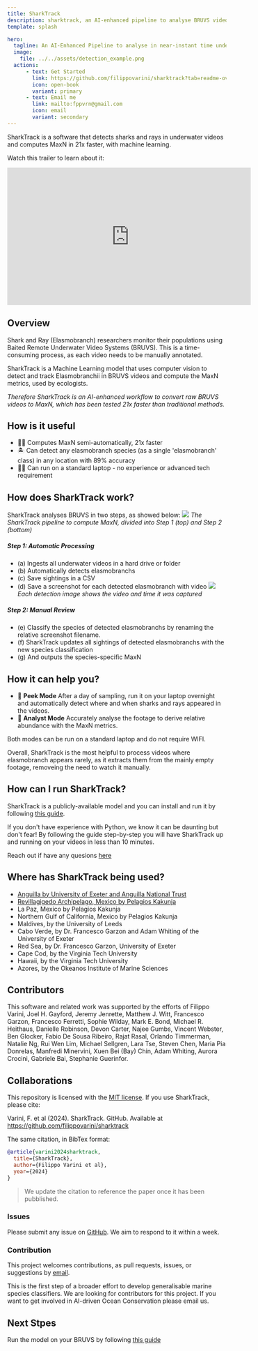 ```yaml
---
title: SharkTrack
description: sharktrack, an AI-enhanced pipeline to analyse BRUVS videos of sharks and rays with Machine Learning
template: splash

hero:
  tagline: An AI-Enhanced Pipeline to analyse in near-instant time underwater videos (BRUVS) of sharks, rays and more!
  image: 
    file: ../../assets/detection_example.png
  actions:
      - text: Get Started
        link: https://github.com/filippovarini/sharktrack?tab=readme-ov-file#sharktrack
        icon: open-book
        variant: primary
      - text: Email me
        link: mailto:fppvrn@gmail.com
        icon: email
        variant: secondary
---
```


SharkTrack is a software that detects sharks and rays in underwater videos and computes MaxN in 21x faster, with machine learning.

Watch this trailer to learn about it:
<div>
<iframe width="560" height="315" src="https://www.youtube.com/embed/NeBcpscTc3M?si=vIklOFr9nRxDDm4w" title="YouTube video player" frameborder="0" allow="accelerometer; autoplay; clipboard-write; encrypted-media; gyroscope; picture-in-picture; web-share" referrerpolicy="strict-origin-when-cross-origin" allowfullscreen></iframe>
</div>

## Overview
Shark and Ray (Elasmobranch) researchers monitor their populations using Baited Remote Underwater Video Systems (BRUVS). This is a time-consuming process, as each video needs to be manually annotated. 

SharkTrack is a Machine Learning model that uses computer vision to detect and track Elasmobranchii in BRUVS videos and compute the MaxN metrics, used by ecologists.

*Therefore SharkTrack is an AI-enhanced workflow to convert raw BRUVS videos to MaxN, which has been tested 21x faster than traditional methods.*

## How is it useful
- 🏃‍♀️ Computes MaxN semi-automatically, 21x faster
- 🏝 Can detect any elasmobranch species (as a single 'elasmobranch' class) in any location with 89% accuracy
- 👨‍💻 Can run on a standard laptop - no experience or advanced tech requirement


## How does SharkTrack work?
SharkTrack analyses BRUVS in two steps, as showed below:
![](../../assets/figure1.png)
*The SharkTrack pipeline to compute MaxN, divided into Step 1 (top) and Step 2 (bottom)*

##### Step 1: Automatic Processing
- (a) Ingests all underwater videos in a hard drive or folder
- (b) Automatically detects elasmobranchs 
- (c) Save sightings in a CSV
- (d) Save a screenshot for each detected elasmobranch with video
![](../../assets/example_detection.jpg)
*Each detection image shows the video and time it was captured* 

##### Step 2: Manual Review
- (e) Classify the species of detected elasmobranchs by renaming the relative screenshot filename.
- (f) SharkTrack updates all sightings of detected elasmobranchs with the new species classification
- (g) And outputs the species-specific MaxN

## How it can help you?
- 👀 **Peek Mode** After a day of sampling, run it on your laptop overnight and automatically detect where and when sharks and rays appeared in the videos.
- 🔎 **Analyst Mode** Accurately analyse the footage to derive relative abundance with the MaxN metrics.

Both modes can be run on a standard laptop and do not require WIFI.

Overall, SharkTrack is the most helpful to process videos where elasmobranch appears rarely, as it extracts them from the mainly empty footage, removeing the need to watch it manually.


## How can I run SharkTrack?
SharkTrack is a publicly-available model and you can install and run it by following [this guide](https://github.com/filippovarini/sharktrack/blob/master/sharktrack-user-guide.md).

If you don't have experience with Python, we know it can be daunting but don't fear! By following the guide step-by-step you will have SharkTrack up and running on your videos in less than 10 minutes.

Reach out if have any quesions [here]((mailto:fppvrn@gmail.com?subject=SharkTrackHelp))


## Where has SharkTrack being used?
- [Anguilla by University of Exeter and Anguilla National Trust](https://www.linkedin.com/posts/filippo-varini_we-are-back-from-university-of-exeter-activity-7167899292593065985-dZLo?utm_source=share&utm_medium=member_desktop)
- [Revillagigedo Archipelago, Mexico by Pelagios Kakunja](https://youtu.be/NeBcpscTc3M?si=BfyYM4jQ0-NDCKZZ)
- La Paz, Mexico by Pelagios Kakunja
- Northern Gulf of California, Mexico by Pelagios Kakunja
- Maldives, by the University of Leeds
- Cabo Verde, by Dr. Francesco Garzon and Adam Whiting of the University of Exeter
- Red Sea, by Dr. Francesco Garzon, University of Exeter
- Cape Cod, by the Virginia Tech University
- Hawaii, by the Virginia Tech University
- Azores, by the Okeanos Institute of Marine Sciences

## Contributors
This software and related work was supported by the efforts of Filippo Varini, Joel H. Gayford, Jeremy Jenrette, Matthew J. Witt, Francesco Garzon, Francesco Ferretti, Sophie Wilday, Mark E. Bond, Michael R. Heithaus, Danielle Robinson, Devon Carter, Najee Gumbs, Vincent Webster, Ben Glocker, Fabio De Sousa Ribeiro, Rajat Rasal, Orlando Timmerman, Natalie Ng, Rui Wen Lim, Michael Sellgren, Lara Tse, Steven Chen, Maria Pia Donrelas, Manfredi Minervini, Xuen Bei (Bay) Chin, Adam Whiting, Aurora Crocini, Gabriele Bai, Stephanie Guerinfor.

## Collaborations
This repository is licensed with the [MIT license](https://opensource.org/license/mit). If you use SharkTrack, please cite:

Varini, F. et al (2024). SharkTrack. GitHub. Available at
https://github.com/filippovarini/sharktrack


The same citation, in BibTex format:

```BibTex
@article{varini2024sharktrack,
  title={SharkTrack},
  author={Filippo Varini et al},
  year={2024}
}
```

> We update the citation to reference the paper once it has been pubblished.
### Issues
Please submit any issue on [GitHub](https://github.com/filippovarini/sharktrack/issues). We aim to respond to it within a week.
### Contribution
This project welcomes contributions, as pull requests, issues, or suggestions by [email](mailto:fppvrn@gmail.com?subject=SharkTrackContribution).

This is the first step of a broader effort to develop generalisable marine species classifiers. We are looking for contributors for this project. If you want to get involved in AI-driven Ocean Conservation please email us.


## Next Stpes
Run the model on your BRUVS by following [this guide](https://github.com/filippovarini/sharktrack/blob/master/sharktrack-user-guide.md)

